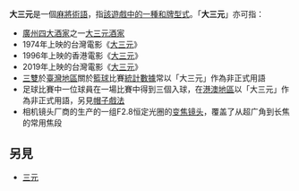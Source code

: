 '''大三元'''是一個[[麻將|麻將]][[術語|術語]]，指[[大三元|該遊戲中的一種和牌型式]]。「'''大三元'''」亦可指：
* [[廣州四大酒家|廣州四大酒家]]之一[[大三元酒家|大三元酒家]]
*1974年上映的台灣電影《[[大三元_(1974年電影)|大三元]]》
*1996年上映的香港電影《[[大三元_(1996年電影)|大三元]]》
*2019年上映的台灣電影《[[大三元_(2019年電影)|大三元]]》
*[[三雙|三雙]]於[[臺灣地區|臺灣地區]]關於[[籃球|籃球]]比賽[[統計|統計數據]]常以「大三元」作為非正式用語
*足球比賽中一位球員在一場比賽中得到三個入球，在[[港澳地區|港澳地區]]以「大三元」作為非正式用語，另見[[帽子戲法|帽子戲法]]
*相机镜头厂商的生产的一组F2.8恒定光圈的[[变焦镜头|变焦镜头]]，覆盖了从超广角到长焦的常用焦段

== 另見 ==
*[[三元|三元]]

{{disambig|D大|Cat=三字消歧義}}